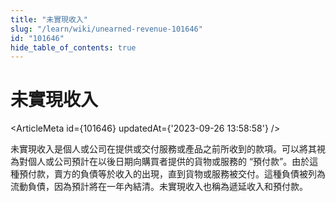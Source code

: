 ```yaml
---
title: "未實現收入"
slug: "/learn/wiki/unearned-revenue-101646"
id: "101646"
hide_table_of_contents: true
---
```



# 未實現收入

<ArticleMeta id={101646} updatedAt={'2023-09-26 13:58:58'} />
<div className='border-solid border-b border-t-0 my-4 border-[var(--ifm-color-gray-300)]' />

未實現收入是個人或公司在提供或交付服務或產品之前所收到的款項。可以將其視為對個人或公司預計在以後日期向購買者提供的貨物或服務的 “預付款”。由於這種預付款，賣方的負債等於收入的出現，直到貨物或服務被交付。這種負債被列為流動負債，因為預計將在一年內結清。未實現收入也稱為遞延收入和預付款。
